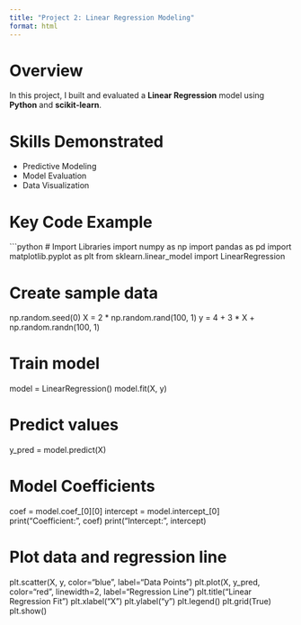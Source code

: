 ```yaml
---
title: "Project 2: Linear Regression Modeling"
format: html
---
```


# Overview
In this project, I built and evaluated a **Linear Regression** model using **Python** and **scikit-learn**.

# Skills Demonstrated
- Predictive Modeling
- Model Evaluation
- Data Visualization

# Key Code Example

```python
# Import Libraries
import numpy as np
import pandas as pd
import matplotlib.pyplot as plt
from sklearn.linear_model import LinearRegression

# Create sample data
np.random.seed(0)
X = 2 * np.random.rand(100, 1)
y = 4 + 3 * X + np.random.randn(100, 1)

# Train model
model = LinearRegression()
model.fit(X, y)

# Predict values
y_pred = model.predict(X)

# Model Coefficients
coef = model.coef_[0][0]
intercept = model.intercept_[0]
print("Coefficient:", coef)
print("Intercept:", intercept)

# Plot data and regression line
plt.scatter(X, y, color="blue", label="Data Points")
plt.plot(X, y_pred, color="red", linewidth=2, label="Regression Line")
plt.title("Linear Regression Fit")
plt.xlabel("X")
plt.ylabel("y")
plt.legend()
plt.grid(True)
plt.show()

